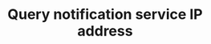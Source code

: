 ---
title: 'Query notification service IP address'
sidebar_position: 1
type: docs
description: >
---